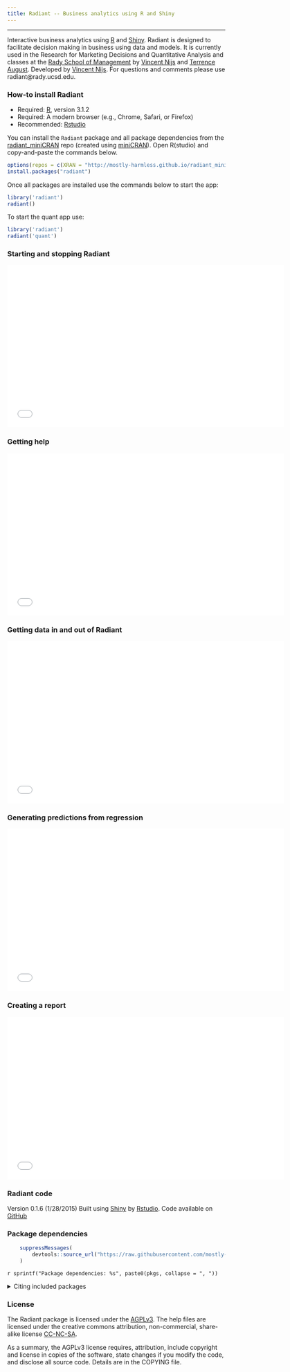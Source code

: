 ```yaml
---
title: Radiant -- Business analytics using R and Shiny
---
```


***

Interactive business analytics using [R](http://www.r-project.org/) and [Shiny](http[://www.rstudio.com/shiny/). Radiant is designed to facilitate decision making in business using data and models. It is currently used in the Research for Marketing Decisions and Quantitative Analysis and classes at the <a href="http://rady.ucsd.edu/" target="\_blank">Rady School of Management</a> by <a href="http://rady.ucsd.edu/faculty/directory/nijs/" target="\_blank">Vincent Nijs</a> and <a href="http://rady.ucsd.edu/faculty/directory/august/">Terrence August</a>. Developed by <a href="http://rady.ucsd.edu/faculty/directory/nijs/" target="\_blank">Vincent Nijs</a>. For questions and comments please use radiant@rady.ucsd.edu.

### How-to install Radiant

- Required: [R](https://github.com/mostly-harmless/radiant_miniCRAN/tree/gh-pages/R-3.1.2), version 3.1.2
- Required: A modern browser (e.g., Chrome, Safari, or Firefox)
- Recommended: [Rstudio](http://www.rstudio.com/products/rstudio/download/)

You can install the `Radiant` package and all package dependencies from the [radiant_miniCRAN](https://github.com/mostly-harmless/radiant_miniCRAN) repo (created using [miniCRAN](https://github.com/andrie/miniCRAN)). Open R(studio) and copy-and-paste the commands below.


```r
options(repos = c(XRAN = "http://mostly-harmless.github.io/radiant_miniCRAN/"))
install.packages("radiant")
```

Once all packages are installed use the commands below to start the app:

```r
library('radiant')
radiant()
```

To start the quant app use:

```r
library('radiant')
radiant('quant')
```

<!--
<iframe width="640" height="375" src="//www.youtube.com/embed/e02LFmNysoM" frameborder="0" allowfullscreen></iframe>
-->

### Starting and stopping Radiant

<iframe width="640" height="375" src="//www.youtube.com/embed/D71alRsGmBk" frameborder="0" allowfullscreen></iframe>

### Getting help

<iframe width="640" height="375" src="//www.youtube.com/embed/LFlCwapzAF0" frameborder="0" allowfullscreen></iframe>

### Getting data in and out of Radiant

<iframe width="640" height="375" src="//www.youtube.com/embed/6AE1Wa74cJI" frameborder="0" allowfullscreen></iframe>

### Generating predictions from regression

<iframe width="640" height="375" src="//www.youtube.com/embed/Xp1REGAewGU" frameborder="0" allowfullscreen></iframe>

### Creating a report

<iframe width="640" height="375" src="//www.youtube.com/embed/T_NQPfrWN-g" frameborder="0" allowfullscreen></iframe>

<!--
### Selecting variables for fast and efficient analysis
### View data in table form
### Visualize data
### Explore data
### Transform data
-->

### Radiant code

Version 0.1.6 (1/28/2015) Built using <a href="http://www.rstudio.com/shiny/" target="\_blank">Shiny</a> by <a href="http://www.rstudio.com/" target="\_blank">Rstudio</a>. Code available on <a href="https://github.com/mostly-harmless/radiant" target="_blank">GitHub</a>

### Package dependencies

```r
	suppressMessages(
		devtools::source_url("https://raw.githubusercontent.com/mostly-harmless/radiant_miniCRAN/gh-pages/pkgs.R")
	)
```

`r sprintf("Package dependencies: %s", paste0(pkgs, collapse = ", "))`

<details>
<summary>Citing included packages</summary>
```r
  suppressMessages(library(dplyr))
  for(i in c("radiant",pkgs)) citation(i) %>% print
```
</details>

### License

The Radiant package is licensed under the <a href="http://www.tldrlegal.com/l/AGPL3" target="\_blank">AGPLv3</a>. The help files are licensed under the creative commons attribution, non-commercial, share-alike license <a href="http://creativecommons.org/licenses/by-nc-sa/4.0/" target="\_blank">CC-NC-SA</a>.

As a summary, the AGPLv3 license requires, attribution, include copyright and license in copies of the software, state changes if you modify the code, and disclose all source code. Details are in the COPYING file.

